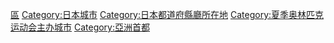 [[Category:東京都地理|區]]
[[Category:日本城市|Category:日本城市]]
[[Category:日本都道府縣廳所在地|Category:日本都道府縣廳所在地]]
[[Category:夏季奥林匹克运动会主办城市|Category:夏季奥林匹克运动会主办城市]]
[[Category:亞洲首都|Category:亞洲首都]]